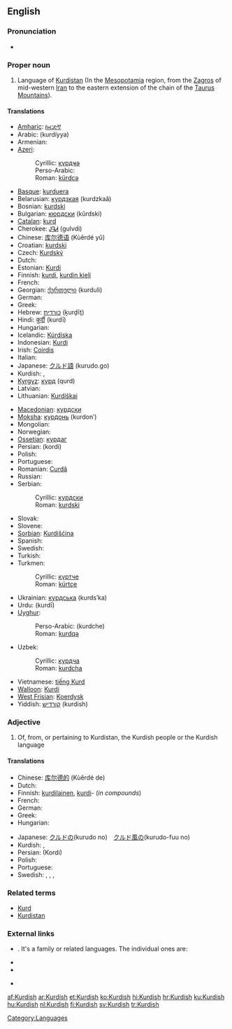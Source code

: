 {{interwiktionary|code=ku}}
==English==
{{wikipedia}}

===Pronunciation===
* {{audio|en-us-Kurdish.ogg|Audio (US)}}

===Proper noun===
{{en-proper noun}}

# Language of [[Kurdistan]] (In the [[Mesopotamia]] region, from the [[Zagros]] of mid-western [[Iran]] to the eastern extension of the chain of the [[Taurus Mountains]]).

====Translations====
{{trans-top|language of Kurdistan}}
* [[Amharic]]: [[ኩርድኛ]]
* Arabic: {{Arab|[[كردية]]}} (kurdíyya) {{f}}
* Armenian: {{t-|hy|քրդերեն|tr=k’rderen|sc=Armn|xs=Armenian}}
* [[Azeri]]:
*: Cyrillic: [[күрдҹә]]
*: Perso-Arabic: {{fa-Arab|[[کوردجه]]}}
*: Roman: [[kürdcə]]
* [[Basque]]: [[kurduera]]
* Belarusian: [[курдзкая]] (kurdzkaǎ)
* Bosnian: [[kurdski]] {{m}}
* Bulgarian: [[кюрдски]] (kǔrdski)
* [[Catalan]]: [[kurd]]
* Cherokee: [[ᎫᎸᏗ]] (gulvdi)
* Chinese: [[库尔德语]] (Kùěrdé yǔ)
* Croatian: [[kurdski]] {{m}}
* Czech: [[Kurdský]]
* Dutch: {{t+|nl|Koerdisch|n}}
* Estonian: [[Kurdi]]
* Finnish: [[kurdi#Finnish|kurdi]], [[kurdin kieli]]
* French: {{t+|fr|kurde|m}}
* Georgian: [[ქურთული]] (kurduli)
* German: {{t+|de|Kurdisch}}
* Greek: {{t+|el|κουρδικά|tr=kourdiká|sc=Grek}}
* Hebrew: [[כורדית]] (ḵurḏīṯ)
* Hindi: [[कुर्दी]] (kurdī) {{f}}
* Hungarian: {{t+|hu|kurd}}
* Icelandic: [[Kúrdíska]]
* Indonesian: [[Kurdi]]
* Irish: [[Coirdis]]
* Italian: {{t+|it|curdo}}
* Japanese: [[クルド語]] (kurudo.go)
* Kurdish: {{t-|ku|kurdî}}, {{t+|ku|کوردی|sc=ku-Arab}}
* [[Kyrgyz]]: [[курд]] (qurd)
* Latvian: {{t-|lv|kurdu|xs=Latvian}}
* Lithuanian: [[Kurdiškai]]
{{trans-mid}}
* [[Macedonian]]: [[курдски]] {{m}}
* [[Moksha]]: [[курдонь]] (kurdonʹ)
* Mongolian: {{t-|mn|курд|sc=Cyrl|xs=Mongolian}}
* Norwegian: {{t+|no|kurdisk}}
* [[Ossetian]]: [[курдаг]]
* Persian: {{fa-Arab|[[کردی]]}} (kordi)
* Polish: {{t-|pl|kurdyjski}}
* Portuguese: {{t+|pt|curdo|m}}
* Romanian: [[Curdă]]
* Russian: {{t+|ru|курдский|m|tr=kúrdskij|sc=Cyrl}}
* Serbian:
*: Cyrillic: [[курдски]] {{m}}
*: Roman: [[kurdski]] {{m}}
* Slovak: {{t+|sk|kurdčina}}
* Slovene: {{t+|sl|kurdščina}}
* [[Sorbian]]: [[Kurdišćina]]
* Spanish: {{t+|es|kurdo}}
* Swedish: {{t+|sv|kurdiska}}
* Turkish: {{t+|tr|Kürtçe}}
* Turkmen:
*: Cyrillic: [[күртче]]
*: Roman: [[kürtçe]]
* Ukrainian: [[курдська]] (kurdsʹka)
* Urdu: {{ur-Arab|[[کردی]]}} (kurdī) {{f}}
* [[Uyghur]]:
*: Perso-Arabic: {{fa-Arab|[[كۇردچە]]}} (kurdche)
*: Roman: [[kurdqə]]
* Uzbek:
*: Cyrillic: [[курдча]]
*: Roman: [[kurdcha]]
* Vietnamese: [[tiếng Kurd]]
* [[Walloon]]: [[Kurdi]]
* [[West Frisian]]: [[Koerdysk]]
* Yiddish: [[קורדיש]] (kurdish)
{{trans-bottom}}

===Adjective===
{{en-adj|-}}

# Of, from, or pertaining to Kurdistan, the Kurdish people or the Kurdish language

====Translations====
{{trans-top|of, from, or pertaining to Kurdistan, the Kurdish people or the Kurdish language}}
* Chinese: [[库尔德的]] (Kùěrdé de)
* Dutch: {{t+|nl|Koerdisch}}
* Finnish: [[kurdilainen]], [[kurdi#Finnish|kurdi]]- (''in compounds'')
* French: {{t+|fr|kurde}}
* German: {{t+|de|kurdisch}}
* Greek: {{t+|el|κουρδικός|sc=Grek}}
* Hungarian: {{t+|hu|kurd}}
{{trans-mid}}
* Japanese: [[クルド]]の(kurudo no)　[[クルド]][[風]]の(kurudo-fuu no)
* Kurdish: {{t-|ku|kurdî}}, {{t+|ku|کوردی|sc=ku-Arab}}
* Persian: {{fa-Arab|[[کردی]]}} (Kordi)
* Polish: {{t-|pl|kurdyjski|m}}
* Portuguese: {{t+|pt|curdo}}
* Swedish: {{t+|sv|kurdiska}}, {{t+|sv|kurdiske}}, {{t+|sv|kurdisk}}, {{t+|sv|kurdiskt}}
{{trans-bottom}}

===Related terms===
* [[Kurd]]
* [[Kurdistan]]

===External links===
* {{ISO 639|3code=kur|1code=ku}}. It's a family or related languages. The individual ones are:
{{top2}}
* {{ethnologue|lang=Central Kurdish|code=ckb}}
* {{ethnologue|lang=Northern  Kurdish|code=kmr}}
{{mid2}}
* {{ethnologue|lang=Southern  Kurdish|code=sdh}}
{{bottom}}

[[Category:Languages]]

[[af:Kurdish]]
[[ar:Kurdish]]
[[et:Kurdish]]
[[ko:Kurdish]]
[[hi:Kurdish]]
[[hr:Kurdish]]
[[ku:Kurdish]]
[[hu:Kurdish]]
[[nl:Kurdish]]
[[fi:Kurdish]]
[[sv:Kurdish]]
[[tr:Kurdish]]